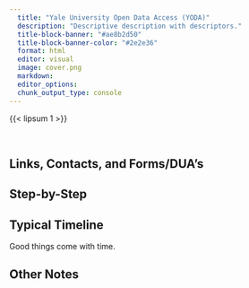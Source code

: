 ```yaml
---
  title: "Yale University Open Data Access (YODA)"
  description: "Descriptive description with descriptors."
  title-block-banner: "#ae8b2d50"
  title-block-banner-color: "#2e2e36"
  format: html
  editor: visual
  image: cover.png
  markdown: 
  editor_options: 
  chunk_output_type: console
---
```


{{< lipsum 1 >}}

\

## Links, Contacts, and Forms/DUA's



## Step-by-Step



## Typical Timeline

::: {.callout-important}
Good things come with time.
:::



## Other Notes
